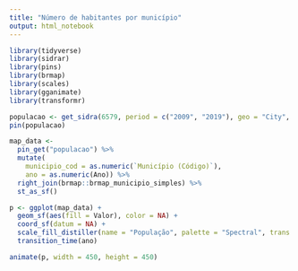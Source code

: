 ```yaml
---
title: "Número de habitantes por município"
output: html_notebook
---
```


```r
library(tidyverse)
library(sidrar)
library(pins)
library(brmap)
library(scales)
library(gganimate)
library(transformr)
```

```r
populacao <- get_sidra(6579, period = c("2009", "2019"), geo = "City", format = 3) %>% as_tibble()
pin(populacao)

map_data <-
  pin_get("populacao") %>%
  mutate(
    municipio_cod = as.numeric(`Município (Código)`),
    ano = as.numeric(Ano)) %>%
  right_join(brmap::brmap_municipio_simples) %>%
  st_as_sf()

p <- ggplot(map_data) +
  geom_sf(aes(fill = Valor), color = NA) +
  coord_sf(datum = NA) +
  scale_fill_distiller(name = "População", palette = "Spectral", trans = "log10", labels = scales::label_number_si()) +
  transition_time(ano)

animate(p, width = 450, height = 450)
```

